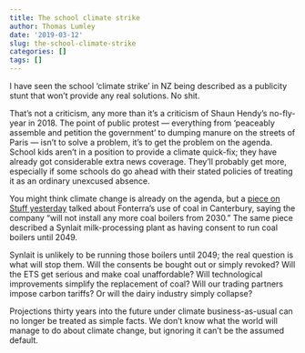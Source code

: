 ```yaml
---
title: The school climate strike
author: Thomas Lumley
date: '2019-03-12'
slug: the-school-climate-strike
categories: []
tags: []
---
```

I have seen the school ‘climate strike’ in NZ being described as a publicity stunt that won’t provide any real solutions. No shit. 

That’s not a criticism, any more than it’s a criticism of Shaun Hendy’s no-fly-year in 2018. The point of public protest — everything from ‘peaceably assemble and petition the government’ to dumping manure on the streets of Paris — isn’t to solve a problem, it’s to get the problem on the agenda. School kids aren’t in a position to provide a climate quick-fix; they have already got considerable extra news coverage. They'll probably get more, especially if some schools do go ahead with their stated policies of treating it as an ordinary unexcused absence. 

You might think climate change is already on the agenda, but a [piece on Stuff  yesterday](https://www.stuff.co.nz/business/industries/111017854/coal-will-keep-burning-across-canterbury-for-decades) talked about Fonterra’s use of coal in Canterbury, saying the company “will not install any more coal boilers from 2030.” The same piece described a Synlait milk-processing plant as having consent to run coal boilers until 2049.  

Synlait is unlikely to be running those boilers until 2049; the real question is what will stop them.  Will the consents be bought out or simply revoked? Will the ETS get serious and make coal unaffordable? Will technological improvements simplify the replacement of coal? Will our trading partners impose carbon tariffs? Or will the dairy industry simply collapse? 

Projections thirty years into the future under climate business-as-usual can no longer be treated as simple facts. We don’t know what the world will manage to do about climate change, but ignoring it can’t be the assumed default. 